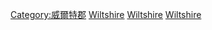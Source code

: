 [[Category:威爾特郡|Category:威爾特郡]]
[[Category:英格蘭各郡人物|Wiltshire]]
[[Category:西南英格蘭人|Wiltshire‎]]
[[Category:依英格蘭轄區劃分的人物|Wiltshire]]